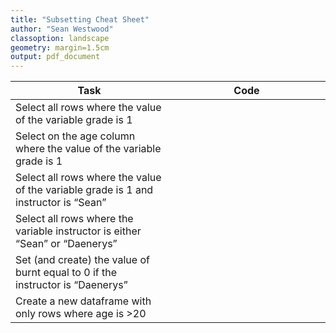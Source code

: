 ```yaml
---
title: "Subsetting Cheat Sheet"
author: "Sean Westwood"
classoption: landscape
geometry: margin=1.5cm
output: pdf_document
---
```

\small
| Task |	Code |
|---------|---------|
| Select all rows where the value of the variable grade is 1 | \texttt{govt10[govt10\$grade == 1,] } |
| Select on the age column where the value of the variable grade is 1 | \texttt{govt10\$age[govt10\$grade == 1] } | 
| Select all rows where the value of the variable grade is 1 and instructor is "Sean" | \texttt{govt10[govt10\$grade ==1 \& govt10\$instructor == "Sean",] } |
| Select all rows where the variable instructor is either "Sean" or "Daenerys" | \texttt{govt10[govt10\$instructor == "Sean" $|$ govt10\$instructor == "Daenerys",] } |
| Set (and create) the value of burnt equal to 0 if the instructor is "Daenerys"  | \texttt{govt10\$burnt[govt10\$instructor == "Daenerys"] <- 0 } |
| Create a new dataframe with only rows where age is >20 | \texttt{elderly <- govt10[govt10\$age > 20,] } | 